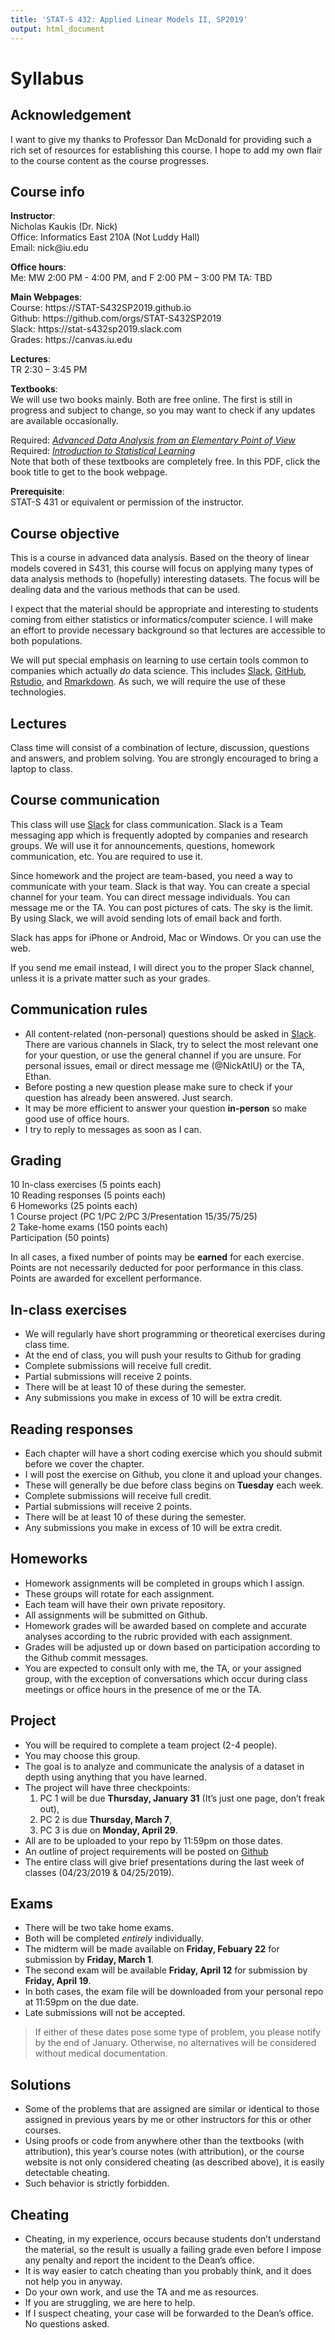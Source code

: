 ```yaml
---
title: 'STAT-S 432: Applied Linear Models II, SP2019'
output: html_document
---
```


# Syllabus

## Acknowledgement

I want to give my thanks to Professor Dan McDonald for providing such a rich set of resources for establishing this course. I hope to add my own flair to the course content as the course progresses.

## Course info
__Instructor__:  
Nicholas Kaukis (Dr. Nick)  
Office: Informatics East 210A (Not Luddy Hall)  
Email: nick@iu.edu 

__Office hours__:  
Me: MW 2:00 PM - 4:00 PM, and F 2:00 PM -- 3:00 PM
TA: TBD

__Main Webpages__:    
Course: https://STAT-S432SP2019.github.io  
Github: https://github.com/orgs/STAT-S432SP2019  
Slack: https://stat-s432sp2019.slack.com  
Grades: https://canvas.iu.edu

__Lectures__:  
TR 2:30 -- 3:45 PM  

__Textbooks__:  
We will use two books mainly. Both are free online. The first is still in progress and subject to change, 
so you may want to check if any updates are available occasionally.

Required: [_Advanced Data Analysis from an Elementary Point of View_](https://www.stat.cmu.edu/~cshalizi/ADAfaEPoV/)  
Required: [_Introduction to Statistical Learning_](http://www-bcf.usc.edu/~gareth/ISL/)  
Note that both of these textbooks are completely free. In this PDF, click the book title to get to the book webpage.


__Prerequisite__:  
STAT-S 431 or equivalent or permission of the instructor.

## Course objective

This is a course in advanced data analysis. Based on the theory of
linear models covered in S431, this course will focus on applying many
types of data analysis methods to (hopefully) interesting datasets. The focus will
be dealing data and the various methods that can be used.



I expect that the material should be appropriate and interesting to
students coming from either statistics or informatics/computer
science. I will make an effort to provide necessary background so that
lectures are accessible to both populations.

We will put special emphasis on learning to use certain tools common to companies which actually _do_
data science. This includes [Slack](https://stat-s432sp2019.slack.com), [GitHub](https://github.com/orgs/STAT-S432SP2019), [Rstudio](https://www.rstudio.com), and [Rmarkdown](http://rmarkdown.rstudio.com/). As such, we will
require the use of these technologies.

## Lectures

Class time will consist of a
combination of lecture, discussion, questions and answers, and problem
solving. You are strongly encouraged to bring a laptop to class.


## Course communication

This class will use [Slack](https://stat-s432sp2019.slack.com) for class communication. Slack is a Team messaging
app which is frequently adopted by companies and research groups. We will use it for announcements, questions, 
homework communication, etc. You are required to use it. 

Since homework and the project are team-based, you need a way to communicate with your team. Slack is that way. You can
create a special channel for your team. You can direct message individuals. You can message me or the TA. You can post
pictures of cats. The sky is the limit. By using Slack, we will avoid sending lots of email back and forth.

Slack has apps for iPhone or Android, Mac or Windows. Or you can use the web.

If you send me email instead, I will direct you to the proper Slack channel, unless it is a private matter such as your grades.

## Communication rules

- All content-related (non-personal) questions should be asked in [Slack](https://stat-s432sp2019.slack.com). There are various channels in Slack, try to select the most relevant one for your question, or use the general channel if you are unsure.
For personal issues, email or direct message me (\@NickAtIU) or the TA, Ethan.
- Before posting a new question please make sure to check if your question has already been answered. Just search.
- It may be more efficient to answer your question __in-person__ so make good use of office hours.
- I try to reply to messages as soon as I can.  


## Grading

10 In-class exercises (5 points each)  
10 Reading responses (5 points each)  
6 Homeworks (25 points each)  
1 Course project (PC 1/PC 2/PC 3/Presentation 15/35/75/25)  
2 Take-home exams (150 points each)  
Participation (50 points)


In all cases, a fixed number of points may be __earned__ for each
exercise. Points are not necessarily deducted for poor performance in this
class. Points are awarded for excellent performance.




## In-class exercises

* We will regularly have short programming or theoretical exercises during class time.
* At the end of class, you will push your results to Github for grading
* Complete submissions will receive full credit.
* Partial submissions will receive 2 points.
* There will be at least 10 of these during the semester.
* Any submissions you make in excess of 10 will be extra credit.

## Reading responses

* Each chapter will have a short coding exercise which you should submit before we cover the chapter. 
* I will post the exercise on Github, you clone it and upload your changes. 
* These will generally be due before class begins on __Tuesday__ each week. 
* Complete submissions will receive full credit. 
* Partial submissions will receive 2 points. 
* There will be at least 10 of these during the semester. 
* Any submissions you make in excess of 10 will be extra credit.

## Homeworks

* Homework assignments will be completed in groups which I assign. 
* These groups will rotate for each assignment.
* Each team will have their own private repository. 
* All assignments will be submitted on Github. 
* Homework grades
will be awarded based on complete and accurate analyses according to the rubric provided with each assignment.
* Grades will be adjusted up or down based on participation according to the Github commit messages. 
* You are
expected to consult only with me, the TA, or your assigned group, with the exception of conversations which occur
during class meetings or office hours in the presence of me or the TA. 


## Project

* You will be required to complete a team project (2-4 people). 
* You may choose this group. 
* The goal is to analyze and communicate the analysis of a dataset in depth using anything that you have learned. 
* The project will have three checkpoints: 
    1. PC 1 will be due __Thursday, January 31__ (It's just one page, don't freak out), 
    2. PC 2 is due __Thursday, March 7__, 
    3. PC 3 is due on __Monday, April 29__. 
* All are to be uploaded to your repo by 11:59pm on those dates. 
* An outline of project requirements will be posted on [Github](https://github.com/orgs/STAT-S432SP2019)
* The entire class will give brief presentations during the last week of classes (04/23/2019 \& 04/25/2019). 

## Exams

* There will be two take home exams. 
* Both will be completed _entirely_ individually. 
* The midterm will be made available on __Friday, Febuary 22__ for submission by __Friday, March 1__.
* The second exam will be available __Friday, April 12__ for submission by __Friday, April 19__. 
* In both cases, the exam file will be downloaded from your personal repo at 11:59pm on the due date. 
* Late submissions will not be accepted.

> If either of these dates pose some type of problem, you please notify by the end of January. Otherwise, no alternatives will be considered without medical documentation.

## Solutions

* Some of the problems that are assigned are similar or identical to those assigned in previous years
by me or other instructors for this or other courses. 
* Using proofs or
code from anywhere other than the textbooks (with attribution), this
year's course notes (with attribution), or the course website is not
only considered cheating 
(as described above), it is easily detectable cheating. 
* Such behavior is strictly forbidden.

## Cheating

* Cheating, in my experience, occurs because students don't understand the material, so the result is usually a failing grade even before I impose any penalty and report the incident to the Dean's office. 
* It is way easier to catch cheating than you probably think, and it does not help you in anyway. 
* Do your own work, and use the TA and me as resources. 
* If you are struggling, we are here to help.
* If I suspect cheating, your case will be forwarded to the Dean's office. No questions asked.  

